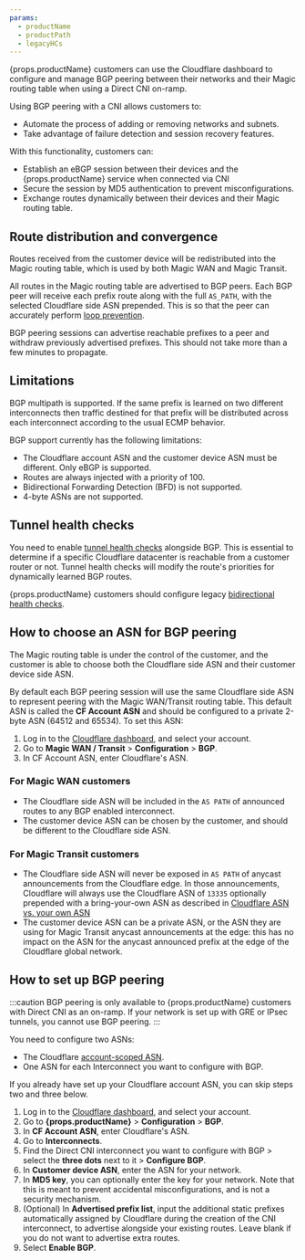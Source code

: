 ```yaml
---
params:
  - productName
  - productPath
  - legacyHCs
---
```



{props.productName} customers can use the Cloudflare dashboard to configure and manage BGP peering between their networks and their Magic routing table when using a Direct CNI on-ramp.

Using BGP peering with a CNI allows customers to:
- Automate the process of adding or removing networks and subnets.
- Take advantage of failure detection and session recovery features.

With this functionality, customers can:
- Establish an eBGP session between their devices and the {props.productName} service when connected via CNI
- Secure the session by MD5 authentication to prevent misconfigurations.
- Exchange routes dynamically between their devices and their Magic routing table.

## Route distribution and convergence

Routes received from the customer device will be redistributed into the Magic routing table, which is used by both Magic WAN and Magic Transit.

All routes in the Magic routing table are advertised to BGP peers. Each BGP peer will receive each prefix route along with the full `AS_PATH`, with the selected Cloudflare side ASN prepended. This is so that the peer can accurately perform [loop prevention](https://datatracker.ietf.org/doc/html/rfc4271#section-9.1.2).

BGP peering sessions can advertise reachable prefixes to a peer and withdraw previously advertised prefixes. This should not take more than a few minutes to propagate.

## Limitations

BGP multipath is supported. If the same prefix is learned on two different interconnects then traffic destined for that prefix will be distributed across each interconnect according to the usual ECMP behavior.

BGP support currently has the following limitations:
- The Cloudflare account ASN and the customer device ASN must be different. Only eBGP is supported.
- Routes are always injected with a priority of 100.
- Bidirectional Forwarding Detection (BFD) is not supported.
- 4-byte ASNs are not supported.

## Tunnel health checks

You need to enable <a href={props.productPath}>tunnel health checks</a> alongside BGP. This is essential to determine if a specific Cloudflare datacenter is reachable from a customer router or not. Tunnel health checks will modify the route's priorities for dynamically learned BGP routes.

{props.productName} customers should configure legacy <a href={props.legacyHCs}>bidirectional health checks</a>.

## How to choose an ASN for BGP peering

The Magic routing table is under the control of the customer, and the customer is able to choose both the Cloudflare side ASN and their customer device side ASN.

By default each BGP peering session will use the same Cloudflare side ASN to represent peering with the Magic WAN/Transit routing table. This default ASN is called the **CF Account ASN** and should be configured to a private 2-byte ASN (64512 and 65534). To set this ASN:

1. Log in to the [Cloudflare dashboard](https://dash.cloudflare.com/), and select your account.
2. Go to **Magic WAN / Transit** > **Configuration** > **BGP**.
3. In CF Account ASN, enter Cloudflare's ASN.

### For Magic WAN customers

- The Cloudflare side ASN will be included in the `AS PATH` of announced routes to any BGP enabled interconnect.
- The customer device ASN can be chosen by the customer, and should be different to the Cloudflare side ASN.

### For Magic Transit customers

- The Cloudflare side ASN will never be exposed in `AS PATH` of anycast announcements from the Cloudflare edge. In those announcements, Cloudflare will always use the Cloudflare ASN of `13335` optionally prepended with a bring-your-own ASN as described in [Cloudflare ASN vs. your own ASN](/magic-transit/how-to/advertise-prefixes/#cloudflare-asn-vs-your-own-asn)
- The customer device ASN can be a private ASN, or the ASN they are using for Magic Transit anycast announcements at the edge: this has no impact on the ASN for the anycast announced prefix at the edge of the Cloudflare global network.

## How to set up BGP peering

:::caution
BGP peering is only available to {props.productName} customers with Direct CNI as an on-ramp. If your network is set up with GRE or IPsec tunnels, you cannot use BGP peering.
:::

You need to configure two ASNs:
- The Cloudflare [account-scoped ASN](#how-to-choose-an-asn-for-bgp-peering).
- One ASN for each Interconnect you want to configure with BGP.

If you already have set up your Cloudflare account ASN, you can skip steps two and three below.

1. Log in to the [Cloudflare dashboard](https://dash.cloudflare.com/login), and select your account.
2. Go to **{props.productName}** > **Configuration** > **BGP**.
3. In **CF Account ASN**, enter Cloudflare's ASN.
4. Go to **Interconnects**.
5. Find the Direct CNI interconnect you want to configure with BGP > select the **three dots** next to it > **Configure BGP**.
6. In **Customer device ASN**, enter the ASN for your network.
7. In **MD5 key**, you can optionally enter the key for your network. Note that this is meant to prevent accidental misconfigurations, and is not a security mechanism.
8. (Optional) In **Advertised prefix list**, input the additional static prefixes automatically assigned by Cloudflare during the creation of the CNI interconnect, to advertise alongside your existing routes. Leave blank if you do not want to advertise extra routes.
9. Select **Enable BGP**.
